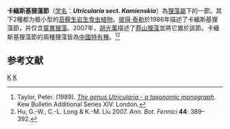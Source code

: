 {{noteTA
|G1=Carnivorous Plant
}}
{{Automatic Taxobox
| sectio = Kamienskia
| authority = [[P.Taylor|P.Taylor]]
| subdivision_ranks = [[物種|物種]]
| subdivision = 
* [[莽山狸藻|莽山狸藻]] ''U. mangshanensis''
* [[靈異狸藻|靈異狸藻]] ''U. peranomala''
| type_species = [[靈異狸藻|靈異狸藻]] ''U. peranomala''
| type_species_authority = P.Taylor
}}

'''卡緬斯基狸藻節'''（[[学名|学名]]：'''''Utricularia'' sect. ''Kamienskia'''''）為[[狸藻屬|狸藻屬]]下的一節。其下2種都为极小型的[[苔蘚生植物|苔蘚生]][[岩生植物|岩生]][[食虫植物|食虫植物]]。[[彼得·泰勒_(植物學家)|彼得·泰勒]]於1986年描述了卡緬斯基狸藻節，并仅含[[靈異狸藻|靈異狸藻]]{{small|（''U. peranomala''）}}。2007年，[[胡光萬|胡光萬]]描述了[[莽山狸藻|莽山狸藻]]{{small|（''U. mangshanensis''）}}並將它置於該節。卡緬斯基狸藻節的兩種狸藻皆為[[中國|中國]][[特有種|特有種]]。<ref name="Taylor 1989">Taylor, Peter. (1989). ''[[狸藻属——分类学专著|The genus Utricularia - a taxonomic monograph]]''. Kew Bulletin Additional Series XIV: London.</ref><ref>Hu, G.-W., C.-L. Long & K.-M. Liu 2007. {{PDFlink|[http://www.sekj.org/PDF/anb44-free/anb44-389.pdf ''Utricularia mangshanensis'' (Lentibulariaceae), a new species from Hunan, China.]|508 [[Kibibyte|KiB]]<!-- application/pdf, 520971 bytes -->}} ''Ann. Bot. Fennici'' '''44''': 389–392.</ref>

== 参考文献 ==
{{Reflist}}

{{Utricularia}}
{{Taxonbar|from=Q7903173}}

[[Category:狸藻屬|K]]
[[Category:卡缅斯基狸藻组|K]]


{{狸藻属小作品}}